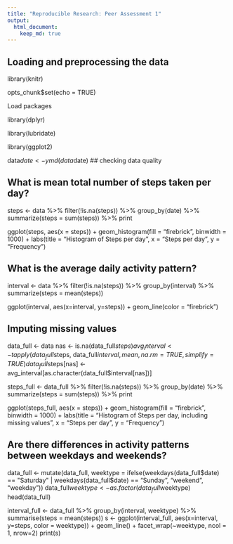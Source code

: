 ```yaml
---
title: "Reproducible Research: Peer Assessment 1"
output: 
  html_document:
    keep_md: true
---
```

## Loading and preprocessing the data
library(knitr)

opts_chunk$set(echo = TRUE)

Load packages

library(dplyr)

library(lubridate)

library(ggplot2)

data$date <- ymd(data$date)  ## checking data quality 


## What is mean total number of steps taken per day?

steps <- data %>%
  filter(!is.na(steps)) %>%
  group_by(date) %>%
  summarize(steps = sum(steps)) %>%
  print


ggplot(steps, aes(x = steps)) +
  geom_histogram(fill = "firebrick", binwidth = 1000) +
  labs(title = "Histogram of Steps per day", x = "Steps per day", y = "Frequency")


## What is the average daily activity pattern?

interval <- data %>%
  filter(!is.na(steps)) %>%
  group_by(interval) %>%
  summarize(steps = mean(steps))

ggplot(interval, aes(x=interval, y=steps)) +
  geom_line(color = "firebrick")

## Imputing missing values

data_full <- data
nas <- is.na(data_full$steps)
avg_interval <- tapply(data_full$steps, data_full$interval, mean, na.rm=TRUE, simplify=TRUE)
data_full$steps[nas] <- avg_interval[as.character(data_full$interval[nas])]


steps_full <- data_full %>%
  filter(!is.na(steps)) %>%
  group_by(date) %>%
  summarize(steps = sum(steps)) %>%
  print

ggplot(steps_full, aes(x = steps)) +
  geom_histogram(fill = "firebrick", binwidth = 1000) +
  labs(title = "Histogram of Steps per day, including missing values", x = "Steps per day", y = "Frequency")


## Are there differences in activity patterns between weekdays and weekends?

data_full <- mutate(data_full, weektype = ifelse(weekdays(data_full$date) == "Saturday" | weekdays(data_full$date) == "Sunday", "weekend", "weekday"))
data_full$weektype <- as.factor(data_full$weektype)
head(data_full)


interval_full <- data_full %>%
  group_by(interval, weektype) %>%
  summarise(steps = mean(steps))
s <- ggplot(interval_full, aes(x=interval, y=steps, color = weektype)) +
  geom_line() +
  facet_wrap(~weektype, ncol = 1, nrow=2)
print(s)




